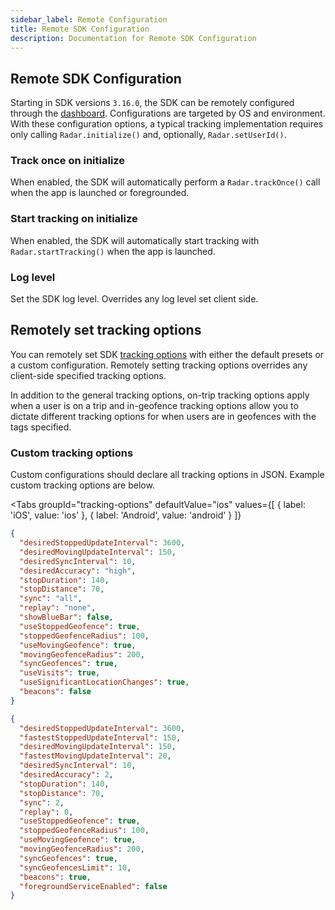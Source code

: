```yaml
---
sidebar_label: Remote Configuration
title: Remote SDK Configuration
description: Documentation for Remote SDK Configuration
---
```




## Remote SDK Configuration

Starting in SDK versions `3.16.0`, the SDK can be remotely configured through the [dashboard](https://radar.com/dashboard/settings?#sdk-settings). Configurations are targeted by OS and environment. With these configuration options, a typical tracking implementation requires only calling `Radar.initialize()` and, optionally, `Radar.setUserId()`.

### Track once on initialize

When enabled, the SDK will automatically perform a `Radar.trackOnce()` call when the app is launched or foregrounded.

### Start tracking on initialize

When enabled, the SDK will automatically start tracking with `Radar.startTracking()` when the app is launched.

### Log level

Set the SDK log level. Overrides any log level set client side.

## Remotely set tracking options

You can remotely set SDK [tracking options](tracking) with either the default presets or a custom configuration. Remotely setting tracking options overrides any client-side specified tracking options.


In addition to the general tracking options, on-trip tracking options apply when a user is on a trip and in-geofence tracking options allow you to dictate different tracking options for when users are in geofences with the tags specified.

### Custom tracking options

Custom configurations should declare all tracking options in JSON. Example custom tracking options are below.

<Tabs
  groupId="tracking-options"
  defaultValue="ios"
  values={[
    { label: 'iOS', value: 'ios' },
    { label: 'Android', value: 'android' }
  ]}
>
  <TabItem value="ios">

```json
{
  "desiredStoppedUpdateInterval": 3600,
  "desiredMovingUpdateInterval": 150,
  "desiredSyncInterval": 10,
  "desiredAccuracy": "high",
  "stopDuration": 140,
  "stopDistance": 70,
  "sync": "all",
  "replay": "none",
  "showBlueBar": false,
  "useStoppedGeofence": true,
  "stoppedGeofenceRadius": 100,
  "useMovingGeofence": true,
  "movingGeofenceRadius": 200,
  "syncGeofences": true,
  "useVisits": true,
  "useSignificantLocationChanges": true,
  "beacons": false
}
```

  </TabItem>
  <TabItem value="android">

```json
{
  "desiredStoppedUpdateInterval": 3600,
  "fastestStoppedUpdateInterval": 150,
  "desiredMovingUpdateInterval": 150,
  "fastestMovingUpdateInterval": 20,
  "desiredSyncInterval": 10,
  "desiredAccuracy": 2,
  "stopDuration": 140,
  "stopDistance": 70,
  "sync": 2,
  "replay": 0,
  "useStoppedGeofence": true,
  "stoppedGeofenceRadius": 100,
  "useMovingGeofence": true,
  "movingGeofenceRadius": 200,
  "syncGeofences": true,
  "syncGeofencesLimit": 10,
  "beacons": true,
  "foregroundServiceEnabled": false
}
```

  </TabItem>
</Tabs>


